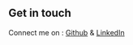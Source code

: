 ## Get in touch
Connect me on : [Github](https://github.com/sambhavyadav-tech) & [LinkedIn](https://www.linkedin.com/)